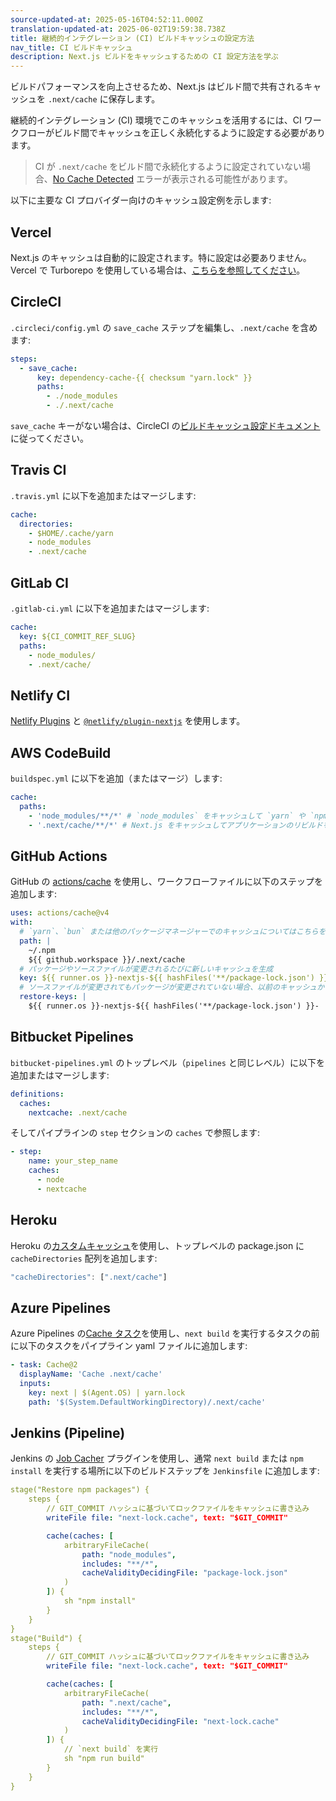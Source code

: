 ```yaml
---
source-updated-at: 2025-05-16T04:52:11.000Z
translation-updated-at: 2025-06-02T19:59:38.738Z
title: 継続的インテグレーション (CI) ビルドキャッシュの設定方法
nav_title: CI ビルドキャッシュ
description: Next.js ビルドをキャッシュするための CI 設定方法を学ぶ
---
```


ビルドパフォーマンスを向上させるため、Next.js はビルド間で共有されるキャッシュを `.next/cache` に保存します。

継続的インテグレーション (CI) 環境でこのキャッシュを活用するには、CI ワークフローがビルド間でキャッシュを正しく永続化するように設定する必要があります。

> CI が `.next/cache` をビルド間で永続化するように設定されていない場合、[No Cache Detected](/docs/messages/no-cache) エラーが表示される可能性があります。

以下に主要な CI プロバイダー向けのキャッシュ設定例を示します:

## Vercel

Next.js のキャッシュは自動的に設定されます。特に設定は必要ありません。Vercel で Turborepo を使用している場合は、[こちらを参照してください](https://vercel.com/docs/monorepos/turborepo)。

## CircleCI

`.circleci/config.yml` の `save_cache` ステップを編集し、`.next/cache` を含めます:

```yaml
steps:
  - save_cache:
      key: dependency-cache-{{ checksum "yarn.lock" }}
      paths:
        - ./node_modules
        - ./.next/cache
```

`save_cache` キーがない場合は、CircleCI の[ビルドキャッシュ設定ドキュメント](https://circleci.com/docs/2.0/caching/)に従ってください。

## Travis CI

`.travis.yml` に以下を追加またはマージします:

```yaml
cache:
  directories:
    - $HOME/.cache/yarn
    - node_modules
    - .next/cache
```

## GitLab CI

`.gitlab-ci.yml` に以下を追加またはマージします:

```yaml
cache:
  key: ${CI_COMMIT_REF_SLUG}
  paths:
    - node_modules/
    - .next/cache/
```

## Netlify CI

[Netlify Plugins](https://www.netlify.com/products/build/plugins/) と [`@netlify/plugin-nextjs`](https://www.npmjs.com/package/@netlify/plugin-nextjs) を使用します。

## AWS CodeBuild

`buildspec.yml` に以下を追加（またはマージ）します:

```yaml
cache:
  paths:
    - 'node_modules/**/*' # `node_modules` をキャッシュして `yarn` や `npm i` を高速化
    - '.next/cache/**/*' # Next.js をキャッシュしてアプリケーションのリビルドを高速化
```

## GitHub Actions

GitHub の [actions/cache](https://github.com/actions/cache) を使用し、ワークフローファイルに以下のステップを追加します:

```yaml
uses: actions/cache@v4
with:
  # `yarn`、`bun` または他のパッケージマネージャーでのキャッシュについてはこちらを参照 https://github.com/actions/cache/blob/main/examples.md または actions/setup-node のキャッシュを活用できます https://github.com/actions/setup-node
  path: |
    ~/.npm
    ${{ github.workspace }}/.next/cache
  # パッケージやソースファイルが変更されるたびに新しいキャッシュを生成
  key: ${{ runner.os }}-nextjs-${{ hashFiles('**/package-lock.json') }}-${{ hashFiles('**/*.js', '**/*.jsx', '**/*.ts', '**/*.tsx') }}
  # ソースファイルが変更されてもパッケージが変更されていない場合、以前のキャッシュからリビルド
  restore-keys: |
    ${{ runner.os }}-nextjs-${{ hashFiles('**/package-lock.json') }}-
```

## Bitbucket Pipelines

`bitbucket-pipelines.yml` のトップレベル（`pipelines` と同じレベル）に以下を追加またはマージします:

```yaml
definitions:
  caches:
    nextcache: .next/cache
```

そしてパイプラインの `step` セクションの `caches` で参照します:

```yaml
- step:
    name: your_step_name
    caches:
      - node
      - nextcache
```

## Heroku

Heroku の[カスタムキャッシュ](https://devcenter.heroku.com/articles/nodejs-support#custom-caching)を使用し、トップレベルの package.json に `cacheDirectories` 配列を追加します:

```javascript
"cacheDirectories": [".next/cache"]
```

## Azure Pipelines

Azure Pipelines の[Cache タスク](https://docs.microsoft.com/en-us/azure/devops/pipelines/tasks/utility/cache)を使用し、`next build` を実行するタスクの前に以下のタスクをパイプライン yaml ファイルに追加します:

```yaml
- task: Cache@2
  displayName: 'Cache .next/cache'
  inputs:
    key: next | $(Agent.OS) | yarn.lock
    path: '$(System.DefaultWorkingDirectory)/.next/cache'
```

## Jenkins (Pipeline)

Jenkins の [Job Cacher](https://www.jenkins.io/doc/pipeline/steps/jobcacher/) プラグインを使用し、通常 `next build` または `npm install` を実行する場所に以下のビルドステップを `Jenkinsfile` に追加します:

```yaml
stage("Restore npm packages") {
    steps {
        // GIT_COMMIT ハッシュに基づいてロックファイルをキャッシュに書き込み
        writeFile file: "next-lock.cache", text: "$GIT_COMMIT"

        cache(caches: [
            arbitraryFileCache(
                path: "node_modules",
                includes: "**/*",
                cacheValidityDecidingFile: "package-lock.json"
            )
        ]) {
            sh "npm install"
        }
    }
}
stage("Build") {
    steps {
        // GIT_COMMIT ハッシュに基づいてロックファイルをキャッシュに書き込み
        writeFile file: "next-lock.cache", text: "$GIT_COMMIT"

        cache(caches: [
            arbitraryFileCache(
                path: ".next/cache",
                includes: "**/*",
                cacheValidityDecidingFile: "next-lock.cache"
            )
        ]) {
            // `next build` を実行
            sh "npm run build"
        }
    }
}
```